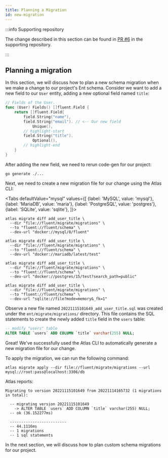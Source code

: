 ```yaml
---
title: Planning a Migration
id: new-migration
---
```



:::info Supporting repository

The change described in this section can be found in
[PR #6](https://github.com/rotemtam/fluent-versioned-migrations-demo/pull/6/files)
in the supporting repository.

:::


## Planning a migration

In this section, we will discuss how to plan a new schema migration when we
make a change to our project's Ent schema. Consider we want to add a new field
to our `User` entity, adding a new optional field named `title`:

```go title=ent/schema/user.go
// Fields of the User.
func (User) Fields() []fluent.Field {
	return []fluent.Field{
		field.String("name"),
		field.String("email"). // <-- Our new field
            Unique(),
        // highlight-start
		field.String("title").
            Optional(),
        // highlight-end
	}
}
```

After adding the new field, we need to rerun code-gen for our project:

```shell
go generate ./...
```

Next, we need to create a new migration file for our change using the Atlas CLI:


<Tabs
defaultValue="mysql"
values={[
{label: 'MySQL', value: 'mysql'},
{label: 'MariaDB', value: 'maria'},
{label: 'PostgreSQL', value: 'postgres'},
{label: 'SQLite', value: 'sqlite'},
]}>
<TabItem value="mysql">

```shell
atlas migrate diff add_user_title \
  --dir "file://fluent/migrate/migrations" \
  --to "fluent://fluent/schema" \
  --dev-url "docker://mysql/8/fluent"
```

</TabItem>
<TabItem value="maria">

```shell
atlas migrate diff add_user_title \
  --dir "file://fluent/migrate/migrations" \
  --to "fluent://fluent/schema" \
  --dev-url "docker://mariadb/latest/test"
```

</TabItem>
<TabItem value="postgres">

```shell
atlas migrate diff add_user_title \
  --dir "file://fluent/migrate/migrations" \
  --to "fluent://fluent/schema" \
  --dev-url "docker://postgres/15/test?search_path=public"
```

</TabItem>
<TabItem value="sqlite">

```shell
atlas migrate diff add_user_title \
  --dir "file://fluent/migrate/migrations" \
  --to "fluent://fluent/schema" \
  --dev-url "sqlite://file?mode=memory&_fk=1"
```

</TabItem>
</Tabs>

Observe a new file named `20221115101649_add_user_title.sql` was created under
the `ent/migrate/migrations/` directory. This file contains the SQL statements
to create the newly added `title` field in the `users` table:

```sql title=ent/migrate/migrations/20221115101649_add_user_title.sql
-- modify "users" table
ALTER TABLE `users` ADD COLUMN `title` varchar(255) NULL;
```

Great! We've successfully used the Atlas CLI to automatically
generate a new migration file for our change.

To apply the migration, we can run the following command:

```shell
atlas migrate apply --dir file://fluent/migrate/migrations --url mysql://root:pass@localhost:3306/db
```
Atlas reports:
```shell
Migrating to version 20221115101649 from 20221114165732 (1 migrations in total):

  -- migrating version 20221115101649
    -> ALTER TABLE `users` ADD COLUMN `title` varchar(255) NULL;
  -- ok (36.152277ms)

  -------------------------
  -- 44.1116ms
  -- 1 migrations
  -- 1 sql statements
```

In the next section, we will discuss how to plan custom schema migrations for our project.